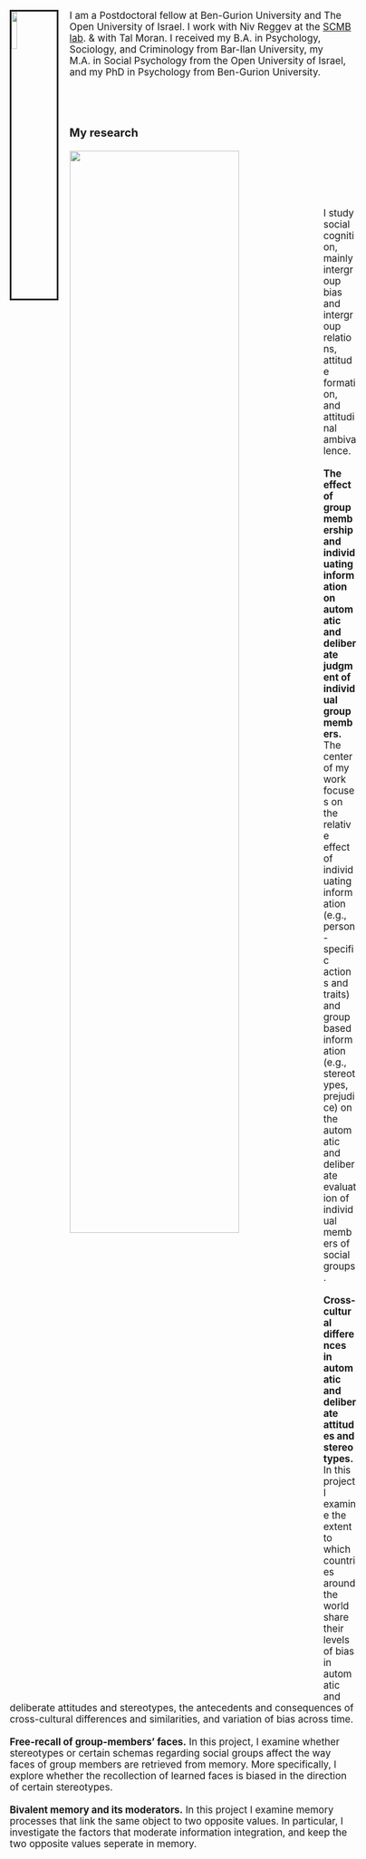 <title>Mayan Navon | Ben-Gurion University</title>

<link rel="stylesheet" href="styles.css" type="text/css">
<link rel="stylesheet" href="site_libs/academicons-1.8.6/css/academicons.css"/>

<img src="images/me_crop.jpg" style="width:13%; border:3px solid; margin-right: 20px" align="left">

<style type="text/css"> body, td { font-size: 17px; } pre { font-size: 15px } </style>
<p>
I am a Postdoctoral fellow at Ben-Gurion University and The Open University of Israel. I work with Niv Reggev at the [SCMB lab](https://scmbbgu.wixsite.com/scmblab). 
& with Tal Moran. I received my B.A. in Psychology, Sociology, and Criminology from Bar-Ilan University, my M.A. in Social Psychology from the Open University of Israel, and my PhD in Psychology from Ben-Gurion University.
</p>
<br><br>

<h3><b>My research</b></h3>
<p>
<img src="images/exemplars.png" style="width:70%; margin-right: 20px" align="left">
</p>
<p></p>
<br><br><br><br><br>
I study social cognition, mainly intergroup bias and intergroup relations, attitude formation, and attitudinal ambivalence. 
<br><br>
<b>The effect of group membership and individuating information on automatic and deliberate judgment of individual group members.</b> The center of my work focuses on the relative effect of individuating information (e.g., person-specific actions and traits) and group based information (e.g., stereotypes, prejudice) on the automatic and deliberate evaluation of individual members of social groups.
<br><br>
<b>Cross-cultural differences in automatic and deliberate attitudes and stereotypes.</b> In this project I examine the extent to which countries around the world share their levels of bias in automatic and deliberate attitudes and stereotypes, the antecedents and consequences of cross-cultural differences and similarities, and variation of bias across time.
<br><br>
<b>Free-recall of group-members’ faces.</b> In this project, I examine whether stereotypes or certain schemas regarding social groups affect the way faces of group members are retrieved from memory. More specifically, I explore whether the recollection of learned faces is biased in the direction of certain stereotypes.
<br><br>
<b>Bivalent memory and its moderators.</b> In this project I examine memory processes that link the same object to two opposite values. In particular, I investigate the factors that moderate information integration, and keep the two opposite values seperate in memory.
<br><br>



